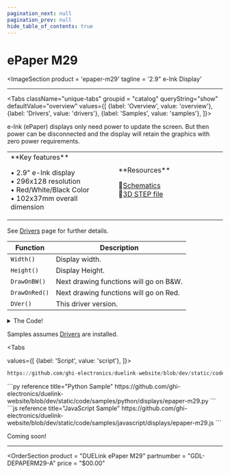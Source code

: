 ```yaml
---
pagination_next: null
pagination_prev: null
hide_table_of_contents: true
---
```



# ePaper M29

<ImageSection
    product = 'epaper-m29'
    tagline = '2.9" e-Ink Display'
></ImageSection>

---

<Tabs className="unique-tabs" groupid = "catalog" queryString="show" defaultValue="overview"
  values={[
    {label: 'Overview', value: 'overview'},
    {label: 'Drivers', value: 'drivers'},
    {label: 'Samples', value: 'samples'},
  ]}>

<TabItem value="overview">

e-Ink (ePaper) displays only need power to update the screen. But then power can be disconnected and the display will retain the graphics with zero power requirements.

<table><td width='50%'>
**Key features**

• 2.9" e-Ink display<br/>
• 296x128 resolution<br/>
• Red/White/Black Color<br/>
• 102x37mm overall dimension<br/>

</td><td width='50%'>
**Resources**

📄[Schematics](pathname:///sch/gdl-depaperm29-a.pdf)<br/>
🔩[3D STEP file](pathname:///3d/gdl-depaperm29-a.step)<br/>

</td></table>

</TabItem>

<TabItem value="drivers">

See [Drivers](../../engine/drivers) page for further details.


Function | Description
--- | ---
`Width()` | Display width.
`Height()` | Display Height.
`DrawOnBW()` | Next drawing functions will go on B&W.
`DrawOnRed()` | Next drawing functions will go on Red.
`DVer()` | This driver version.

<details>
  <summary>The Code!</summary>



```py reference title="ePaper M29 Driver"
https://github.com/ghi-electronics/duelink-website/blob/dev/static/code/drivers/displays/epaper-m29.txt
```

</details>
</TabItem>

<TabItem value="samples">

Samples assumes [Drivers](../../engine/drivers) are installed.

<Tabs

  values={[
    {label: 'Script', value: 'script'},
]}>

<TabItem value="script">

```py reference title="Script Sample"
https://github.com/ghi-electronics/duelink-website/blob/dev/static/code/samples/script/displays/epaper-m29.txt
```
</TabItem>

<TabItem value="py">
```py reference title="Python Sample"
https://github.com/ghi-electronics/duelink-website/blob/dev/static/code/samples/python/displays/epaper-m29.py
```
</TabItem>

<TabItem value="js">
```js reference title="JavaScript Sample"
https://github.com/ghi-electronics/duelink-website/blob/dev/static/code/samples/javascript/displays/epaper-m29.js
```

</TabItem>

</Tabs>

</TabItem>

<TabItem value="projects">Coming soon!</TabItem>

</Tabs>

---
<OrderSection
    product = "DUELink ePaper M29"
    partnumber = "GDL-DEPAPERM29-A"
    price = "$00.00"
></OrderSection>
